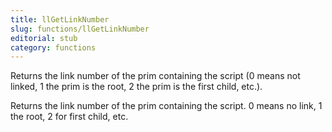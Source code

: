 ```yaml
---
title: llGetLinkNumber
slug: functions/llGetLinkNumber
editorial: stub
category: functions
---
```


<LSLFunction name="llGetLinkNumber"/>

Returns the link number of the prim containing the script (0 means not linked, 1 the prim is the root, 2 the prim is the first child, etc.).

Returns the link number of the prim containing the script. 0 means no link, 1 the root, 2 for first child, etc.

